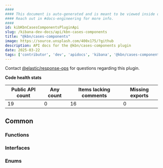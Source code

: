 ```yaml
---
####
#### This document is auto-generated and is meant to be viewed inside our experimental, new docs system.
#### Reach out in #docs-engineering for more info.
####
id: kibKbnCasesComponentsPluginApi
slug: /kibana-dev-docs/api/kbn-cases-components
title: "@kbn/cases-components"
image: https://source.unsplash.com/400x175/?github
description: API docs for the @kbn/cases-components plugin
date: 2025-03-22
tags: ['contributor', 'dev', 'apidocs', 'kibana', '@kbn/cases-components']
---
```




Contact [@elastic/response-ops](https://github.com/orgs/elastic/teams/response-ops) for questions regarding this plugin.

**Code health stats**

| Public API count  | Any count | Items lacking comments | Missing exports |
|-------------------|-----------|------------------------|-----------------|
| 19 | 0 | 16 | 0 |

## Common

### Functions
<DocDefinitionList data={kbnCasesComponentsObj.common.functions}/>

### Interfaces
<DocDefinitionList data={kbnCasesComponentsObj.common.interfaces}/>

### Enums
<DocDefinitionList data={kbnCasesComponentsObj.common.enums}/>

